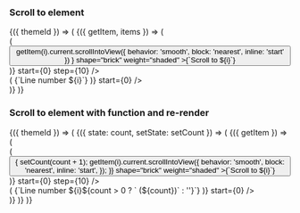 
<Meta title="Utilities/ListRegistry" />

<PageTitle src="components/ListRegistry" title="ListRegistry" />

### Scroll to element

<Canvas>
  <Story name="Scroll to element" parameters={{ layout: 'fullscreen' }}>
    <ThemeWrapper>
      {({ themeId }) => (
        <ListRegistryProvider>
          <ListRegistryConsumer>
            {({ getItem, items }) => (
              <div style={{ padding: '10px' }}>
                <Looper
                  end={40}
                  render={i => (
                    <Rhythm key={i} m={1}>
                      <Button
                        color="primary"
                        onClick={() =>
                          getItem(i).current.scrollIntoView({ behavior: 'smooth', block: 'nearest', inline: 'start' })
                        }
                        shape="brick"
                        weight="shaded"
                      >{`Scroll to ${i}`}</Button>
                    </Rhythm>
                  )}
                  start={0}
                  step={10}
                />
                <div
                  className={cx(
                    scrollbar.scrollbar,
                    scrollbar['scrollbar--primary'],
                    scrollbar[`scrollbar--${themeId}`],
                  )}
                  style={{ marginTop: '12px', height: '100px', overflow: 'auto' }}
                >
                  <Looper
                    end={40}
                    render={i => (
                      <ListRegistryItem id={i} key={i}>
                        <Typography as="div" color="primary">
                          <Rhythm my={1} px={2}>{`Line number ${i}`}</Rhythm>
                        </Typography>
                      </ListRegistryItem>
                    )}
                    start={0}
                  />
                </div>
              </div>
            )}
          </ListRegistryConsumer>
        </ListRegistryProvider>
      )}
    </ThemeWrapper>
  </Story>
</Canvas>

### Scroll to element with function and re-render

<Canvas>
  <Story name="Scroll to element with function and re-render" parameters={{ layout: 'fullscreen' }}>
    <ThemeWrapper>
      {({ themeId }) => (
        <StateWrapper initialState={0}>
          {({ state: count, setState: setCount }) => (
            <ListRegistryProvider>
              <ListRegistryConsumer>
                {({ getItem }) => (
                  <div style={{ padding: '10px' }}>
                    <Looper
                      end={40}
                      render={i => (
                        <Rhythm key={i} m={1}>
                          <Button
                            color="primary"
                            onClick={() => {
                              setCount(count + 1);
                              getItem(i).current.scrollIntoView({
                                behavior: 'smooth',
                                block: 'nearest',
                                inline: 'start',
                              });
                            }}
                            shape="brick"
                            weight="shaded"
                          >{`Scroll to ${i}`}</Button>
                        </Rhythm>
                      )}
                      start={0}
                      step={10}
                    />
                    <div
                      className={cx(
                        scrollbar.scrollbar,
                        scrollbar['scrollbar--primary'],
                        scrollbar[`scrollbar--${themeId}`],
                      )}
                      style={{ marginTop: '12px', height: '100px', overflow: 'auto' }}
                    >
                      <Looper
                        end={40}
                        render={i => (
                          <ListRegistryItem id={i} key={i}>
                            <Typography as="div" color="primary">
                              <Rhythm my={1} px={2}>{`Line number ${i}${count > 0 ? ` (${count})` : ''}`}</Rhythm>
                            </Typography>
                          </ListRegistryItem>
                        )}
                        start={0}
                      />
                    </div>
                  </div>
                )}
              </ListRegistryConsumer>
            </ListRegistryProvider>
          )}
        </StateWrapper>
      )}
    </ThemeWrapper>
  </Story>
</Canvas>
